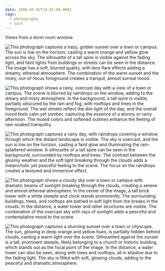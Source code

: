 ```yaml
---
date: 2008-05-02T19:01:00.000Z
tags:
  - photography
  - jdch
---
```

Views from a dorm room window.

![This photograph captures a hazy, golden sunset over a town or campus. The sun is low on the horizon, casting a warm orange and yellow glow across the sky. The silhouette of a tall spire is visible against the fading light, and faint lights from buildings or streets can be seen in the distance. The image has a soft, blurred quality, with lens flare effects adding a dreamy, ethereal atmosphere. The combination of the warm sunset and the misty, out-of-focus foreground creates a tranquil, almost surreal mood.](../../assets/photos/20070902-IMG_2185.jpg)

![This photograph shows a rainy, overcast day with a view of a town or campus. The scene is blurred by raindrops on the window, adding to the dreary and misty atmosphere. In the background, a tall spire is visible, partially obscured by the rain and fog, with rooftops and trees in the foreground. The wet streets reflect the dim light of the day, and the overall mood feels calm yet somber, capturing the essence of a stormy or rainy afternoon. The muted colors and softened outlines enhance the feeling of rain-soaked tranquility.](../../assets/photos/20070907-IMG_2208.jpg)

![This photograph captures a rainy day, with raindrops covering a window, through which the distant landscape is visible. The sky is overcast, and the sun is low on the horizon, casting a faint glow and illuminating the rain-splattered window. A silhouette of a tall spire can be seen in the background, surrounded by rooftops and trees. The contrast between the gloomy weather and the soft light breaking through the clouds adds a melancholic yet peaceful feeling to the scene. The focus on the raindrops creates a textured and immersive effect.](../../assets/photos/20080502-IMG_2666.jpg)

![This photograph shows a cloudy sky over a town or campus with dramatic beams of sunlight breaking through the clouds, creating a serene and almost ethereal atmosphere. In the center of the image, a tall brick tower with a white steeple and clock stands prominently. The surrounding buildings, trees, and rooftops are bathed in soft light from the breaks in the clouds. In the distance, a water tower and other structures are visible. The combination of the overcast sky with rays of sunlight adds a peaceful and contemplative mood to the scene.](../../assets/photos/20071016-IMG_2414.jpg)

![This photograph captures a stunning sunset over a town or cityscape. The sun, glowing in deep orange and yellow hues, is partially hidden behind clouds, casting a warm light over the scene. Silhouetted against the sunset is a tall, prominent steeple, likely belonging to a church or historic building, which stands out as the focal point of the image. In the distance, a water tower can also be seen, along with trees and rooftops, all in shadow due to the fading light. The sky is filled with soft, glowing clouds, adding to the peaceful and dramatic atmosphere.](../../assets/photos/20071014-IMG_2412.jpg)
